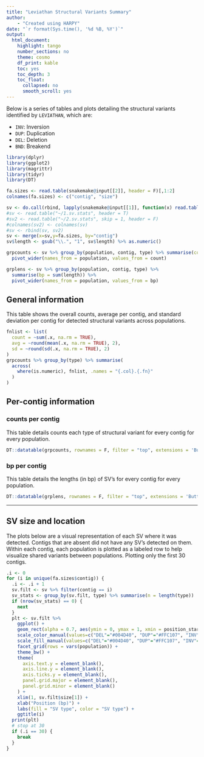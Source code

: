 ```yaml
---
title: "Leviathan Structural Variants Summary"
author:
    - "Created using HARPY"
date: "`r format(Sys.time(), '%d %B, %Y')`"
output:
  html_document:
    highlight: tango
    number_sections: no
    theme: cosmo
    df_print: kable
    toc: yes
    toc_depth: 3
    toc_float:
      collapsed: no
      smooth_scroll: yes
---
```


Below is a series of tables and plots detailing the structural variants
identified by `LEVIATHAN`, which are:

- `INV`: Inversion
- `DUP`: Duplication
- `DEL`: Deletion
- `BND`: Breakend

```r
library(dplyr)
library(ggplot2)
library(magrittr)
library(tidyr)
library(DT)
```

```r
fa.sizes <- read.table(snakemake@input[[2]], header = F)[,1:2]
colnames(fa.sizes) <- c("contig", "size")
```

```r
sv <- do.call(rbind, lapply(snakemake@input[[1]], function(x) read.table(x, header = T)))
#sv <- read.table("~/1.sv.stats", header = T)
#sv2 <- read.table("~/2.sv.stats", skip = 1, header = F)
#colnames(sv2) <- colnames(sv)
#sv <- rbind(sv, sv2)
sv <- merge(x=sv,y=fa.sizes, by="contig")
sv$length <- gsub("\\.", "1", sv$length) %>% as.numeric()
```

```r
grpcounts <- sv %>% group_by(population, contig, type) %>% summarise(count = n()) %>% 
  pivot_wider(names_from = population, values_from = count)

grplens <- sv %>% group_by(population, contig, type) %>% 
  summarise(bp = sum(length)) %>% 
  pivot_wider(names_from = population, values_from = bp)
```

## General information
This table shows the overall counts, average per contig, and standard deviation per contig for detected structural variants across populations.
```r
fnlist <- list(
  count = ~sum(.x, na.rm = TRUE),
  avg = ~round(mean(.x, na.rm = TRUE), 2),
  sd = ~round(sd(.x, na.rm = TRUE), 2)
)
grpcounts %>% group_by(type) %>% summarise(
  across(
    where(is.numeric), fnlist, .names = "{.col}.{.fn}"
  )
)
```

## Per-contig information
### counts per contig
This table details counts each type of structural variant for every contig for every population.
```r
DT::datatable(grpcounts, rownames = F, filter = "top", extensions = 'Buttons', options = list(dom = 'Brtip', buttons = c('csv', 'pdf'), scrollX = TRUE))
```

### bp per contig
This table details the lengths (in bp) of SV's for every contig for every population.
```r
DT::datatable(grplens, rownames = F, filter = "top", extensions = 'Buttons', options = list(dom = 'Brtip', buttons = c('csv', 'pdf'), scrollX = TRUE))
```

---

## SV size and location
The plots below are a visual representation of each SV where it was detected.
Contigs that are absent did not have any SV's detected on them. Within each 
contig, each population is plotted as a labeled row to help visualize shared
variants between populations. Plotting only the first 30 contigs.

```r
.i <- 0
for (i in unique(fa.sizes$contig)) {
  .i <- .i + 1
  sv.filt <- sv %>% filter(contig == i)
  sv_stats <- group_by(sv.filt, type) %>% summarise(n = length(type))
  if (nrow(sv_stats) == 0) {
    next
  }
  plt <- sv.filt %>%
    ggplot() +
    geom_rect(alpha = 0.7, aes(ymin = 0, ymax = 1, xmin = position_start, xmax = position_end, fill = type, color = type)) +
    scale_color_manual(values=c("DEL"="#004D40", "DUP"="#FFC107", "INV"="#1E88E5","BND"="#D81B60")) +
    scale_fill_manual(values=c("DEL"="#004D40", "DUP"="#FFC107", "INV"="#1E88E5","BND"="#D81B60")) +
    facet_grid(rows = vars(population)) +
    theme_bw() +
    theme(
      axis.text.y = element_blank(),
      axis.line.y = element_blank(),
      axis.ticks.y = element_blank(),
      panel.grid.major = element_blank(),
      panel.grid.minor = element_blank()
    ) +
    xlim(1, sv.filt$size[1]) +
    xlab("Position (bp)") +
    labs(fill = "SV type", color = "SV type") +
    ggtitle(i)
  print(plt)
  # stop at 30
  if (.i == 30) {
    break
  }
}
```

